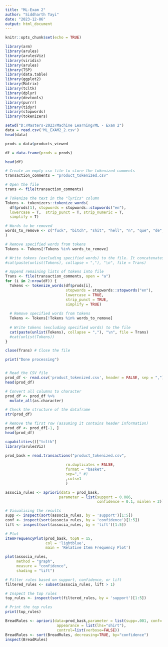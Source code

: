 ---
title: "ML-Exam 2"
author: "Siddharth Tayi"
date: "2023-12-06"
output: html_document
---

```{r setup, include=FALSE}
knitr::opts_chunk$set(echo = TRUE)
```

```{r}
library(arm)
library(arules)
library(arulesViz)
library(viridis)
library(arules)
library(TSP)
library(data.table)
library(ggplot2)
library(Matrix)
library(tcltk)
library(dplyr)
library(devtools)
library(purrr)
library(tidyr)
library(stopwords)
library(tokenizers)

```

```{r}

setwd("D:/Masters-2023/Machine Learning/ML - Exam 2")
data = read.csv('ML_EXAM2_2.csv')
head(data)

```

```{r}

prods = data$products_viewed

df = data.frame(prods = prods)

head(df)

```

```{r}

# Create an empty csv file to store the tokenized comments
transaction_comments = "product_tokenized.csv"

# Open the file
trans <- file(transaction_comments)

# Tokenize the text in the "lyrics" column
Tokens <- tokenizers::tokenize_words(
  df$prods[1], stopwords = stopwords::stopwords("en"), 
  lowercase = T,  strip_punct = T, strip_numeric = T,
  simplify = T)

# Words to be removed
words_to_remove <- c("fuck", "bitch", "shit", "hell", "n", "que", "de", "en", "la", "el", "canci", "porn", "el",	"que", "est", "leyendo", "este", "comentario",	"pasen",	"por",	"mi", "canal",	"que",	"estar",	"subiendo",	"mucho",	"contenidos",	"gracias",	"por",	"detenerte",	"leer",	"este",	"comentario",	"que",	"dios",	'te',	"bendiga", "fucked"
)

# Remove specified words from tokens
Tokens <- Tokens[!Tokens %in% words_to_remove]

# Write tokens (excluding specified words) to the file. It concatenates the tokens into a single string, separates them by commas, and writes them to the file.
#cat(paste(unlist(Tokens), collapse = ","), "\n", file = Trans)

# Append remaining lists of tokens into file
Trans <- file(transaction_comments, open = "a")
for (i in 2:nrow(df)) {
  Tokens <- tokenize_words(df$prods[i],
                           stopwords = stopwords::stopwords("en"),
                           lowercase = TRUE,
                           strip_punct = TRUE,
                           simplify = TRUE)
  
  # Remove specified words from tokens
  Tokens <- Tokens[!Tokens %in% words_to_remove]
  
  # Write tokens (excluding specified words) to the file
  cat(paste(unlist(Tokens), collapse = ","), "\n", file = Trans)
  #cat(unlist(Tokens))
}

close(Trans) # Close the file

print("Done processing")



```

```{r}

# Read the CSV file
prod_df <- read.csv('product_tokenized.csv', header = FALSE, sep = ",")
head(prod_df)

# Convert all columns to character
prod_df <- prod_df %>%
  mutate_all(as.character)

# Check the structure of the dataframe
str(prod_df)

# Remove the first row (assuming it contains header information)
prod_df <- prod_df[-1, ]
head(prod_df)


```

```{r}

capabilities()["tcltk"]
library(arulesViz)

```

```{r}

prod_bask = read.transactions("product_tokenized.csv",
              
                           rm.duplicates = FALSE, 
                           format = "basket",  
                           sep="," #) 
                           ,cols=1
                           ) 


```

```{r}

associa_rules <- apriori(data = prod_bask, 
                        parameter = list(support = 0.086, 
                                         confidence = 0.1, minlen = 2))


```

```{r}


# Visualising the results
supp <- inspect(sort(associa_rules, by = 'support')[1:5])
conf <- inspect(sort(associa_rules, by = 'confidence')[1:5])
lift <- inspect(sort(associa_rules, by = 'lift')[1:5])

```

```{r}
# Plot
itemFrequencyPlot(prod_bask, topN = 15,
                  col = 'lightblue',
                  main = 'Relative Item Frequency Plot')
```

```{r}

plot(associa_rules, 
     method = "graph", 
     measure = "confidence", 
     shading = "lift")

```

```{r}
# Filter rules based on support, confidence, or lift
filtered_rules <- subset(associa_rules, lift > 1)

# Inspect the top rules
top_rules <- inspect(sort(filtered_rules, by = 'support')[1:5])

# Print the top rules
print(top_rules)
```

```{r}
BreadRules <- apriori(data=prod_bask,parameter = list(supp=.001, conf=.01, minlen=2),
                       appearance = list(lhs="shirt"),
                       control=list(verbose=FALSE))
BreadRules <- sort(BreadRules, decreasing=TRUE, by="confidence")
inspect(BreadRules)

```
